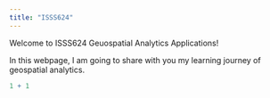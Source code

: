 ```yaml
---
title: "ISSS624"
---
```


Welcome to ISSS624 Geuospatial Analytics Applications!

In this webpage, I am going to share with you my learning journey of geospatial analytics.

```r
1 + 1
```
